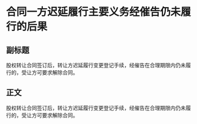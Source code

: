 # 合同一方迟延履行主要义务经催告仍未履行的后果
## 副标题
股权转让合同签订后，转让方迟延履行变更登记手续，经催告在合理期限内仍未履行的，受让方可要求解除合同。
## 正文
股权转让合同签订后，转让方迟延履行变更登记手续，经催告在合理期限内仍未履行的，受让方可要求解除合同。